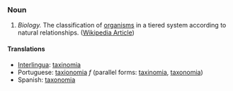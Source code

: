 ===Noun===

# ''Biology.''  The classification of [[organism]]s in a tiered system according to natural relationships.  ([[w:scientific classification|Wikipedia Article]])

==== Translations ====
*[[Interlingua]]: [[taxinomia]]
*Portuguese: [[taxionomia]] ''f'' (parallel forms: [[taxinomia]], [[taxonomia]])
*Spanish: [[taxonomia]]